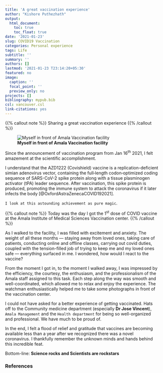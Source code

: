 ```yaml
---
title: 'A great vaccination experience'
author: "Kishore Puthezhath"
output:
  html_document:
    toc: true
    toc_float: true
date: '2021-01-23'
slug: COVID19 Vaccination
categories: Personal experience
tags: Life
subtitle: ''
summary: ''
authors: []
lastmod: '2021-01-23 T23:14:20+05:30'
featured: no
image:
  caption: ''
  focal_point: ''
  preview_only: no
projects: []
bibliography: mypub.bib
csl: vancouver.csl
link-citations: yes
---
```


{{% callout note %}}
Sharing a great vaccination experience
{{% /callout %}}

![**Myself in front of Amala Vaccination facility**](/img/me.png/)


Since the announcement of vaccination program from Jan 16^th^ 2021, I felt amazement at the scientific accomplishment.


I understand that the AZD1222 (Covishield) vaccine is a replication-deficient simian adenovirus vector, containing the full‐length codon‐optimized coding sequence of SARS-CoV-2 spike protein along with a tissue plasminogen activator (tPA) leader sequence. After vaccination, this spike protein is produced, promoting the immune system to attack the coronavirus if it later infects the body [@OxfordAstraZenecaCOVID192021].  


`I look at this astounding achievement as pure magic`.


{{% callout note %}}
Today was the day I got the 1^st^ dose of COVID vaccine at the Amala Institute of Medical Sciences Vaccination center.
{{% /callout %}}

As I walked to the facility, I was filled with excitement and anxiety. The weight of all these months — staying away from loved ones, taking care of patients, conducting online and offline classes, carrying out covid duties, coupled with the tension-filled job of trying to keep me and my loved ones safe — everything surfaced in me. I wondered, how would I react to the vaccine?

From the moment I got in, to the moment I walked away, I was impressed by the efficiency, the courtesy, the enthusiasm, and the professionalism of the Amala staff assigned to this task. Each step along the way was smooth and well-coordinated, which allowed me to relax and enjoy the experience. The watchman enthusiastically helped me to take some photographs in front of the vaccination center.

I could not have asked for a better experience of getting vaccinated. Hats off to the Community medicine department (especially **Dr Jose Vincent**), `Amala Management` and the `Health department` for being so well-organized and professional. We have much to be proud of.

In the end, I felt a flood of relief and gratitude that vaccines are becoming available less than a year after we recognized there was a novel coronavirus. I thankfully remember the unknown minds and hands behind this incredible feat. 

Bottom-line: **Science rocks and Scientists are rockstars**

### References 
